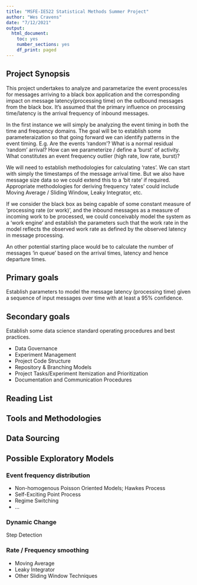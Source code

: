 ```yaml
---
title: "MSFE-IE522 Statistical Methods Summer Project"
author: "Wes Cravens"
date: "7/12/2021"
output:
  html_document:
    toc: yes
    number_sections: yes
    df_print: paged
---
```


## Project Synopsis

This project undertakes to analyze and parametarize the event process/es for messages arriving to a black box application and the corresponding impact on message latency(processing time) on the outbound messages from the black box.  It's assumed that the primary influence on processing time/latency is the arrival frequency of inbound messages.

In the first instance we will simply be analyzing the event timing in both the time and frequency domains.  The goal will be to establish some parameteraization so that going forward we can identify patterns in the event timing.  E.g. Are the events 'random'? What is a normal residual 'random' arrival?  How can we parameterize / define a 'burst' of activity.  What constitutes an event frequency outlier (high rate, low rate, burst)?

We will need to establish methodologies for calculating 'rates'.  We can start with simply the timestamps of the message arrival time.  But we also have message size data so we could extend this to a 'bit rate' if required.  Appropriate methodologies for deriving frequency 'rates' could include Moving Average / Sliding Window, Leaky Integrator, etc.

If we consider the black box as being capable of some constant measure of 'processing rate (or work)', and the inbound messages as a measure of incoming work to be processed, we could conceivably model the system as a 'work engine' and establish the parameters such that the work rate in the model reflects the observed work rate as defined by the observed latency in message processing.

An other potential starting place would be to calculate the number of messages 'in queue' based on the arrival times, latency and hence departure times.

## Primary goals

Establish parameters to model the message latency (processing time) given a sequence of input messages over time with at least a 95% confidence.
 
## Secondary goals

Establish some data science standard operating procedures and best practices.

  - Data Governance
  - Experiment Management
  - Project Code Structure
  - Repository & Branching Models
  - Project Tasks/Experiment Itemization and Prioritization
  - Documentation and Communication Procedures

## Reading List

## Tools and Methodologies

## Data Sourcing

## Possible Exploratory Models

### Event frequency distribution
  
- Non-homogenous Poisson Oriented Models; Hawkes Process
- Self-Exciting Point Process
- Regime Switching
- ...

### Dynamic Change

Step Detection

### Rate / Frequency smoothing

- Moving Average
- Leaky Integrator
- Other Sliding Window Techniques

